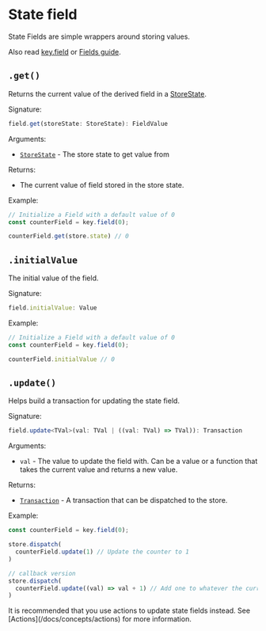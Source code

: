 
# State field

State Fields are simple wrappers around storing values. 

Also read [key.field](/docs/api/key#field) or [Fields guide](/docs/concepts/fields#state-fields).

## `.get()`

Returns the current value of the derived field in a [StoreState](/docs/api/store-state).

Signature:

```ts
field.get(storeState: StoreState): FieldValue
```

Arguments:

- [`StoreState`](/docs/api/store-state) - The store state to get value from


Returns:

- The current value of field stored in the store state.

Example:

```ts
// Initialize a Field with a default value of 0
const counterField = key.field(0);

counterField.get(store.state) // 0
```

## `.initialValue`

The initial value of the field.

Signature:

```ts
field.initialValue: Value
```

Example:

```ts
// Initialize a Field with a default value of 0
const counterField = key.field(0);

counterField.initialValue // 0
```


## `.update()`

Helps build a transaction for updating the state field.


Signature:

```ts
field.update<TVal>(val: TVal | ((val: TVal) => TVal)): Transaction
```

Arguments:

- `val` - The value to update the field with. Can be a value or a function that takes the current value and returns a new value.

Returns:

- [`Transaction`](/docs/api/transaction) - A transaction that can be dispatched to the store.

Example:

```ts
const counterField = key.field(0);

store.dispatch(
  counterField.update(1) // Update the counter to 1
)

// callback version
store.dispatch(
  counterField.update((val) => val + 1) // Add one to whatever the current value is
)
```

<Callout type="info">
    It is recommended that you use actions to update state fields instead. See [Actions](/docs/concepts/actions) for more information.
</Callout>